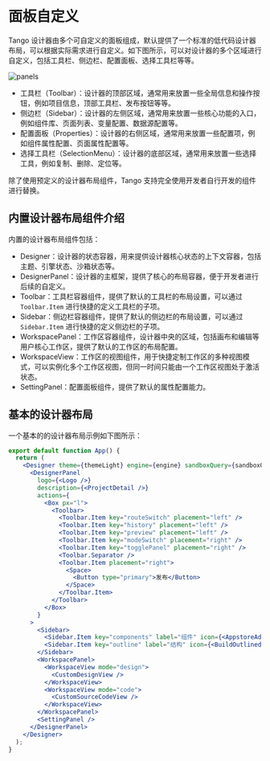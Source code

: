 # 面板自定义

Tango 设计器由多个可自定义的面板组成，默认提供了一个标准的低代码设计器布局，可以根据实际需求进行自定义。如下图所示，可以对设计器的多个区域进行自定义，包括工具栏、侧边栏、配置面板、选择工具栏等等。

![panels](https://p5.music.126.net/obj/wonDlsKUwrLClGjCm8Kx/33769559515/5564/0630/b437/02cd440a1789b8138ee64d058f86db20.png)

- 工具栏（Toolbar）：设计器的顶部区域，通常用来放置一些全局信息和操作按钮，例如项目信息，顶部工具栏、发布按钮等等。
- 侧边栏（Sidebar）：设计器的左侧区域，通常用来放置一些核心功能的入口，例如组件库、页面列表、变量配置、数据源配置等。
- 配置面板（Properties）：设计器的右侧区域，通常用来放置一些配置项，例如组件属性配置、页面属性配置等。
- 选择工具栏（SelectionMenu）：设计器的底部区域，通常用来放置一些选择工具，例如复制、删除、定位等。

除了使用预定义的设计器布局组件，Tango 支持完全使用开发者自行开发的组件进行替换。

## 内置设计器布局组件介绍

内置的设计器布局组件包括：

- Designer：设计器的状态容器，用来提供设计器核心状态的上下文容器，包括主题、引擎状态、沙箱状态等。
- DesignerPanel：设计器的主框架，提供了核心的布局容器，便于开发者进行后续的自定义。
- Toolbar：工具栏容器组件，提供了默认的工具栏的布局设置，可以通过 `Toolbar.Item` 进行快捷的定义工具栏的子项。
- Sidebar：侧边栏容器组件，提供了默认的侧边栏的布局设置，可以通过 `Sidebar.Item` 进行快捷的定义侧边栏的子项。
- WorkspacePanel：工作区容器组件，设计器中央的区域，包括画布和编辑等用户核心工作区，提供了默认的工作区的布局配置。
- WorkspaceView：工作区的视图组件，用于快捷定制工作区的多种视图模式，可以实例化多个工作区视图，但同一时间只能由一个工作区视图处于激活状态。
- SettingPanel：配置面板组件，提供了默认的属性配置能力。

## 基本的设计器布局

一个基本的的设计器布局示例如下图所示：

```jsx
export default function App() {
  return (
    <Designer theme={themeLight} engine={engine} sandboxQuery={sandboxQuery}>
      <DesignerPanel
        logo={<Logo />}
        description={<ProjectDetail />}
        actions={
          <Box px="l">
            <Toolbar>
              <Toolbar.Item key="routeSwitch" placement="left" />
              <Toolbar.Item key="history" placement="left" />
              <Toolbar.Item key="preview" placement="left" />
              <Toolbar.Item key="modeSwitch" placement="right" />
              <Toolbar.Item key="togglePanel" placement="right" />
              <Toolbar.Separator />
              <Toolbar.Item placement="right">
                <Space>
                  <Button type="primary">发布</Button>
                </Space>
              </Toolbar.Item>
            </Toolbar>
          </Box>
        }
      >
        <Sidebar>
          <Sidebar.Item key="components" label="组件" icon={<AppstoreAddOutlined />} />
          <Sidebar.Item key="outline" label="结构" icon={<BuildOutlined />} />
        </Sidebar>
        <WorkspacePanel>
          <WorkspaceView mode="design">
            <CustomDesignView />
          </WorkspaceView>
          <WorkspaceView mode="code">
            <CustomSourceCodeView />
          </WorkspaceView>
        </WorkspacePanel>
        <SettingPanel />
      </DesignerPanel>
    </Designer>
  );
}
```
